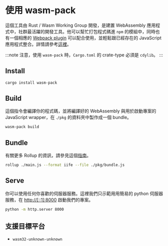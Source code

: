 # 使用 wasm-pack

這個工具由 Rust / Wasm Working Group 開發，是建置 WebAssembly 應用程式中，社群最活躍的開發工具。他可以幫忙打包程式碼進 `npm` 的模組中，同時也有一個相應的 [Webpack plugin](https://github.com/wasm-tool/wasm-pack-plugin) 可以配合使用，並輕鬆跟已經存在的 JavaScript 應用程式整合。詳情請參考[這裡](https://drager.github.io/wasm-pack/book/introduction.html)。

:::note
注意，使用 `wasm-pack` 時，`Cargo.toml` 的 crate-type 必須是 `cdylib`。
:::

## Install

```bash
cargo install wasm-pack
```

## Build

這個指令會編譯你的程式碼，並將編譯好的 WebAssembly 與用於啟動專案的 JavaScript wrapper，在 .`/pkg` 的資料夾中製作成一個 bundle。

```bash
wasm-pack build
```

## Bundle

有關更多 Rollup 的資訊，請參見這個[指南](https://rollupjs.org/guide/en/#quick-start)。

```bash
rollup ./main.js --format iife --file ./pkg/bundle.js
```

## Serve

你可以使用任何你喜歡的伺服器服務。這裡我們只示範用用簡易的 python 伺服器服務，在 [http://\[::1\]:8000](http://[::1]:8000) 啟動我們的專案。

```bash
python -m http.server 8000
```

## 支援目標平台

- `wasm32-unknown-unknown`
